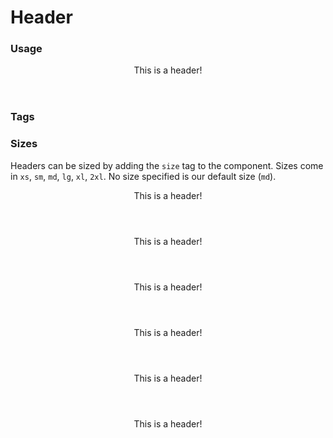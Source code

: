 

<Meta title="Header" component={Header} />

# Header

### Usage
<Preview>
  <Header>
    This is a header!
  </Header>
</Preview>

### Tags

### Sizes
Headers can be sized by adding the `size` tag to the component. Sizes come in
`xs`, `sm`, `md`, `lg`, `xl`, `2xl`.  No size specified is our default size (`md`).
<Preview>
  <Header size="2xl">This is a header!</Header>
  <Header size="xl">This is a header!</Header>
  <Header size="lg">This is a header!</Header>
  <Header>This is a header!</Header>
  <Header size="sm">This is a header!</Header>
  <Header size="xs">This is a header!</Header>
</Preview>

<Props of={Header} />
